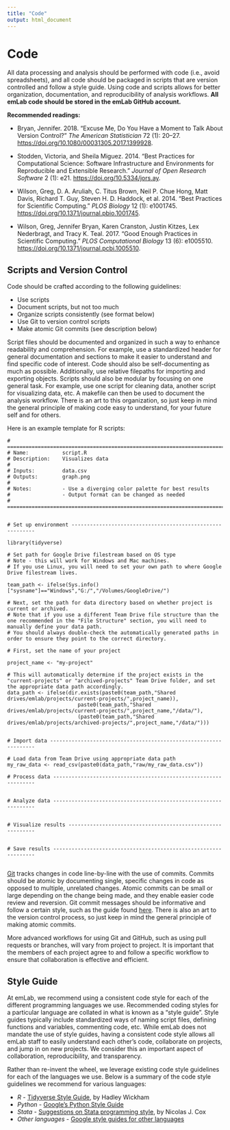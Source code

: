```yaml
---
title: "Code"
output: html_document
---
```


# Code

All data processing and analysis should be performed with code (i.e., avoid spreadsheets), and all code should be packaged in scripts that are version controlled and follow a style guide. Using code and scripts allows for better organization, documentation, and reproducibility of analysis workflows. **All emLab code should be stored in the emLab GitHub account.**

**Recommended readings:**

* Bryan, Jennifer. 2018. “Excuse Me, Do You Have a Moment to Talk About Version Control?” *The American Statistician* 72 (1): 20–27. <https://doi.org/10.1080/00031305.2017.1399928>.  

* Stodden, Victoria, and Sheila Miguez. 2014. “Best Practices for Computational Science: Software Infrastructure and Environments for Reproducible and Extensible Research.” *Journal of Open Research Software* 2 (1): e21. <https://doi.org/10.5334/jors.ay>.  

* Wilson, Greg, D. A. Aruliah, C. Titus Brown, Neil P. Chue Hong, Matt Davis, Richard T. Guy, Steven H. D. Haddock, et al. 2014. “Best Practices for Scientific Computing.” *PLOS Biology* 12 (1): e1001745. <https://doi.org/10.1371/journal.pbio.1001745>.  

* Wilson, Greg, Jennifer Bryan, Karen Cranston, Justin Kitzes, Lex Nederbragt, and Tracy K. Teal. 2017. “Good Enough Practices in Scientific Computing.” *PLOS Computational Biology* 13 (6): e1005510. <https://doi.org/10.1371/journal.pcbi.1005510>.  


## Scripts and Version Control

Code should be crafted according to the following guidelines:

* Use scripts  
* Document scripts, but not too much  
* Organize scripts consistently (see format below)    
* Use Git to version control scripts  
* Make atomic Git commits (see description below)  

Script files should be documented and organized in such a way to enhance readability and comprehension. For example, use a standardized header for general documentation and sections to make it easier to understand and find specific code of interest. Code should also be self-documenting as much as possible. Additionally, use relative filepaths for importing and exporting objects. Scripts should also be modular by focusing on one general task. For example, use one script for cleaning data, another script for visualizing data, etc. A makefile can then be used to document the analysis workflow. There is an art to this organization, so just keep in mind the general principle of making code easy to understand, for your future self and for others.

Here is an example template for R scripts:

```
# =============================================================================
# Name:           script.R
# Description:    Visualizes data
# 
# Inputs:         data.csv
# Outputs:        graph.png
# 
# Notes:          - Use a diverging color palette for best results
#                 - Output format can be changed as needed
# =============================================================================


# Set up environment ----------------------------------------------------------

library(tidyverse)

# Set path for Google Drive filestream based on OS type
# Note - this will work for Windows and Mac machines.
# If you use Linux, you will need to set your own path to where Google Drive filestream lives.

team_path <- ifelse(Sys.info()["sysname"]=="Windows","G:/","/Volumes/GoogleDrive/")

# Next, set the path for data directory based on whether project is current or archived.
# Note that if you use a different Team Drive file structure than the one recommended in the "File Structure" section, you will need to manually define your data path.
# You should always double-check the automatically generated paths in order to ensure they point to the correct directory.

# First, set the name of your project

project_name <- "my-project"

# This will automatically determine if the project exists in the "current-projects" or "archived-projects" Team Drive folder, and set the appropriate data path accordingly.
data_path <- ifelse(dir.exists(paste0(team_path,"Shared drives/emlab/projects/current-projects/",project_name)),
                       paste0(team_path,"Shared drives/emlab/projects/current-projects/",project_name,"/data/"),
                       (paste0(team_path,"Shared drives/emlab/projects/archived-projects/",project_name,"/data/")))


# Import data -----------------------------------------------------------------

# Load data from Team Drive using appropriate data path
my_raw_data <- read_csv(paste0(data_path,"raw/my_raw_data.csv"))

# Process data ----------------------------------------------------------------


# Analyze data ----------------------------------------------------------------


# Visualize results -----------------------------------------------------------


# Save results ----------------------------------------------------------------


```

[Git](https://git-scm.com/) tracks changes in code line-by-line with the use of commits. Commits should be atomic by documenting single, specific changes in code as opposed to multiple, unrelated changes. Atomic commits can be small or large depending on the change being made, and they enable easier code review and reversion. Git commit messages should be informative and follow a certain style, such as the guide found [here](https://chris.beams.io/posts/git-commit/). There is also an art to the version control process, so just keep in mind the general principle of making atomic commits.

More advanced workflows for using Git and GitHub, such as using pull requests or branches, will vary from project to project. It is important that the members of each project agree to and follow a specific workflow to ensure that collaboration is effective and efficient.

## Style Guide  

At emLab, we recommend using a consistent code style for each of the different programming languages we use. Recommended coding styles for a particular language are collated in what is known as a "style guide". Style guides typically include standardized ways of naming script files, defining functions and variables, commenting code, etc. While emLab does not mandate the use of style guides, having a consistent code style allows all emLab staff to easily understand each other's code, collaborate on projects, and jump in on new projects. We consider this an important aspect of collaboration, reproducibility, and transparency.  

Rather than re-invent the wheel, we leverage existing code style guidelines for each of the languages we use. Below is a summary of the code style guidelines we recommend for various languages:  

* *R* - [Tidyverse Style Guide](https://style.tidyverse.org), by Hadley Wickham  
* *Python* - [Google's Python Style Guide](https://github.com/google/styleguide/blob/gh-pages/pyguide.md)  
* *Stata* - [Suggestions on Stata programming style](https://www.stata-journal.com/sjpdf.html?articlenum=pr0018), by Nicolas J. Cox  
* *Other languages* - [Google style guides for other languages](https://github.com/google/styleguide)  
